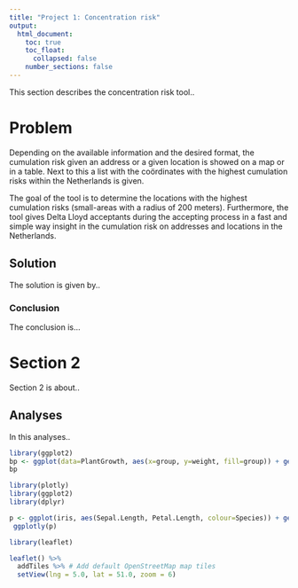 ```yaml
---
title: "Project 1: Concentration risk"
output:
  html_document:
    toc: true
    toc_float:
      collapsed: false
    number_sections: false
---
```


This section describes the concentration risk tool.. 

# Problem

Depending on the available information and the desired format, the cumulation risk given an address or a given location is showed on a map or in a table. Next to this a list with the coördinates with the highest cumulation risks within the Netherlands is given. 

The goal of the tool is to determine the locations with the highest cumulation risks (small-areas with a radius of 200 meters). Furthermore, the tool gives Delta Lloyd acceptants during the accepting process in a fast and simple way insight in the cumulation risk on addresses and locations in the Netherlands. 

## Solution

The solution is given by..


### Conclusion

The conclusion is...

# Section 2

Section 2 is about..

## Analyses

In this analyses..


```r
library(ggplot2)
bp <- ggplot(data=PlantGrowth, aes(x=group, y=weight, fill=group)) + geom_boxplot()
bp
```

```r
library(plotly) 
library(ggplot2) 
library(dplyr) 

p <- ggplot(iris, aes(Sepal.Length, Petal.Length, colour=Species)) + geom_point() + theme_bw()
 ggplotly(p) 

library(leaflet) 

leaflet() %>% 
  addTiles %>% # Add default OpenStreetMap map tiles 
  setView(lng = 5.0, lat = 51.0, zoom = 6) 

``` 
